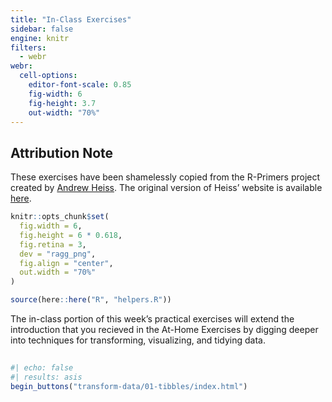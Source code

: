 ```yaml
---
title: "In-Class Exercises"
sidebar: false
engine: knitr
filters:
  - webr
webr:
  cell-options:
    editor-font-scale: 0.85
    fig-width: 6
    fig-height: 3.7
    out-width: "70%"
---
```


::: {.callout-note}
## Attribution Note

These exercises have been shamelessly copied from the R-Primers project created
by [Andrew Heiss](https://www.andrewheiss.com/). The original version of Heiss'
website is available [here](https://r-primers.andrewheiss.com/index.html).
:::

```r
knitr::opts_chunk$set(
  fig.width = 6,
  fig.height = 6 * 0.618,
  fig.retina = 3,
  dev = "ragg_png",
  fig.align = "center",
  out.width = "70%"
)

source(here::here("R", "helpers.R"))
```

The in-class portion of this week's practical exercises will extend the introduction
that you recieved in the At-Home Exercises by digging deeper into techniques for
transforming, visualizing, and tidying data.

##

```r
#| echo: false
#| results: asis
begin_buttons("transform-data/01-tibbles/index.html")
```
